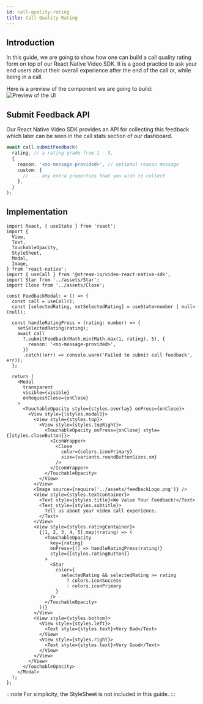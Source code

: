 ```yaml
---
id: call-quality-rating
title: Call Quality Rating
---
```


## Introduction

In this guide, we are going to show how one can build a call quality rating form on top of our React Native Video SDK.
It is a good practice to ask your end users about their overall experience after the end of the call or, while being in a call.

Here is a preview of the component we are going to build:
![Preview of the UI](../assets/05-ui-cookbook/19-call-quality-rating/feedback.png)

## Submit Feedback API

Our React Native Video SDK provides an API for collecting this feedback which later can be seen in the call stats section of our dashboard.

```ts
await call.submitFeedback(
  rating, // a rating grade from 1 - 5,
  {
    reason: '<no-message-provided>', // optional reason message
    custom: {
      // ... any extra properties that you wish to collect
    },
  }
);
```

## Implementation

```tsx
import React, { useState } from 'react';
import {
  View,
  Text,
  TouchableOpacity,
  StyleSheet,
  Modal,
  Image,
} from 'react-native';
import { useCall } from '@stream-io/video-react-native-sdk';
import Star from '../assets/Star';
import Close from '../assets/Close';

const FeedbackModal: = () => {
  const call = useCall();
  const [selectedRating, setSelectedRating] = useState<number | null>(null);

  const handleRatingPress = (rating: number) => {
    setSelectedRating(rating);
    await call
      ?.submitFeedback(Math.min(Math.max(1, rating), 5), {
        reason: '<no-message-provided>',
      })
      .catch((err) => console.warn('Failed to submit call feedback', err));
  };

  return (
    <Modal
      transparent
      visible={visible}
      onRequestClose={onClose}
    >
      <TouchableOpacity style={styles.overlay} onPress={onClose}>
        <View style={[styles.modal]}>
          <View style={styles.top}>
            <View style={styles.topRight}>
              <TouchableOpacity onPress={onClose} style={[styles.closeButton]}>
                <IconWrapper>
                  <Close
                    color={colors.iconPrimary}
                    size={variants.roundButtonSizes.sm}
                  />
                </IconWrapper>
              </TouchableOpacity>
            </View>
          </View>
          <Image source={require('../assets/feedbackLogo.png')} />
          <View style={styles.textContainer}>
            <Text style={styles.title}>We Value Your Feedback!</Text>
            <Text style={styles.subtitle}>
              Tell us about your video call experience.
            </Text>
          </View>
          <View style={styles.ratingContainer}>
            {[1, 2, 3, 4, 5].map((rating) => (
              <TouchableOpacity
                key={rating}
                onPress={() => handleRatingPress(rating)}
                style={[styles.ratingButton]}
              >
                <Star
                  color={
                    selectedRating && selectedRating >= rating
                      ? colors.iconSuccess
                      : colors.iconPrimary
                  }
                />
              </TouchableOpacity>
            ))}
          </View>
          <View style={styles.bottom}>
            <View style={styles.left}>
              <Text style={styles.text}>Very Bad</Text>
            </View>
            <View style={styles.right}>
              <Text style={styles.text}>Very Good</Text>
            </View>
          </View>
        </View>
      </TouchableOpacity>
    </Modal>
  );
};
```

:::note
For simplicity, the StyleSheet is not included in this guide.
:::
